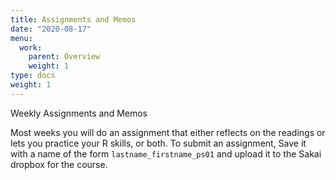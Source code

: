 ```yaml
---
title: Assignments and Memos
date: "2020-08-17"
menu:
  work:
    parent: Overview
    weight: 1
type: docs
weight: 1
---
```


Weekly Assignments and Memos

Most weeks you will do an assignment that either reflects on the readings or lets you practice your R skills, or both. To submit an assignment, Save it with a name of the form `lastname_firstname_ps01` and upload it to the Sakai dropbox for the course. 
